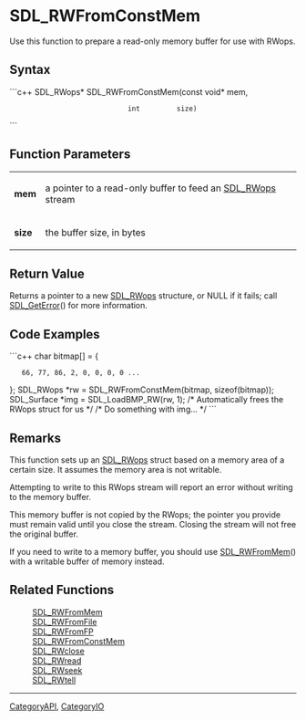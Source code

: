<!-- pragma section-numbers off -->
<!-- pragma disable-camelcase -->

= SDL_RWFromConstMem =
Use this function to prepare a read-only memory buffer for use with RWops.


== Syntax ==
```c++
SDL_RWops* SDL_RWFromConstMem(const void* mem,
                              int         size)
```

== Function Parameters ==
{|
|'''mem'''
|a pointer to a read-only buffer to feed an [[SDL_RWops]] stream
|-
|'''size'''
|the buffer size, in bytes
|}

== Return Value ==
Returns a pointer to a new [[SDL_RWops]] structure, or NULL if it fails; call [[SDL_GetError]]() for more information.

== Code Examples ==
```c++
char bitmap[] = {
    66, 77, 86, 2, 0, 0, 0, 0 ...
};
SDL_RWops *rw = SDL_RWFromConstMem(bitmap, sizeof(bitmap));
SDL_Surface *img = SDL_LoadBMP_RW(rw, 1); /* Automatically frees the RWops struct for us */
/* Do something with img... */
```

== Remarks ==
This function sets up an [[SDL_RWops]] struct based on a memory area of a certain size. It assumes the memory area is not writable.

Attempting to write to this RWops stream will report an error without writing to the memory buffer.

This memory buffer is not copied by the RWops; the pointer you provide must remain valid until you close the stream. Closing the stream will not free the original buffer.

If you need to write to a memory buffer, you should use [[SDL_RWFromMem]]() with a writable buffer of memory instead.

== Related Functions ==
:[[SDL_RWFromMem]]
:[[SDL_RWFromFile]]
:[[SDL_RWFromFP]]
:[[SDL_RWFromConstMem]]
:[[SDL_RWclose]]
:[[SDL_RWread]]
:[[SDL_RWseek]]
:[[SDL_RWtell]]

----
[[CategoryAPI]], [[CategoryIO]]
